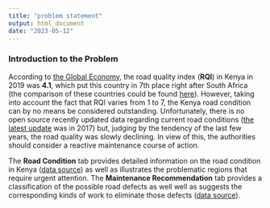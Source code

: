 ```yaml
---
title: "problem statement"
output: html_document
date: "2023-05-12"
---
```




### Introduction to the Problem

According to [the Global Economy](https://www.theglobaleconomy.com/Kenya/roads_quality/), the road quality index (**RQI**) in Kenya in 2019 was **4.1**, which put this country in 7th place right after South Africa (the comparison of these countries could be found [here](https://public.tableau.com/app/profile/viktoriia8163/viz/Kenyaroadcondition/Dashboard3)). However, taking into account the fact that RQI varies from 1 to 7, the Kenya road condition can by no means be considered outstanding. Unfortunately, there is no open source recently updated data regarding current road conditions ([the latest update](https://datacatalog.worldbank.org/search/dataset/0042061) was in 2017) but, judging by the tendency of the last few years, the road quality was slowly declining. In view of this, the authorities should consider a reactive maintenance course of action. 

The **Road Condition** tab provides detailed information on the road condition in Kenya ([data source](https://datacatalog.worldbank.org/dataset/kenya-roads)) as well as illustrates the problematic regions that require urgent attention. The **Maintenance Recommendation** tab provides a classification of the possible road defects as well well as suggests the corresponding kinds of work to eliminate those defects ([data source](https://openjicareport.jica.go.jp/pdf/11716925_06.pdf)). 

